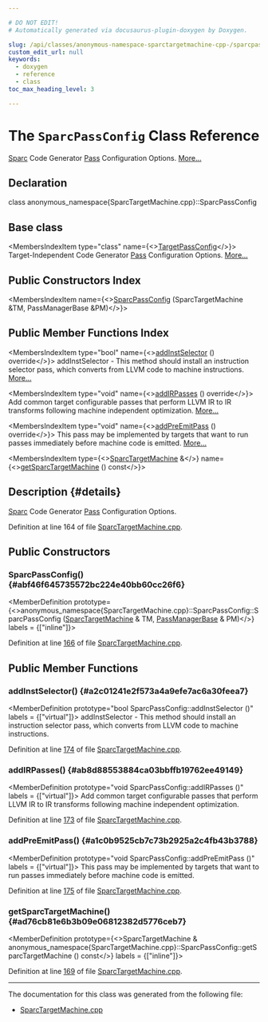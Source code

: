 ```yaml
---

# DO NOT EDIT!
# Automatically generated via docusaurus-plugin-doxygen by Doxygen.

slug: /api/classes/anonymous-namespace-sparctargetmachine-cpp-/sparcpassconfig
custom_edit_url: null
keywords:
  - doxygen
  - reference
  - class
toc_max_heading_level: 3

---
```





# The `SparcPassConfig` Class Reference

<DoxygenPage pluginConfig={pluginConfig}>

<a href="/docs/api/namespaces/llvm/sparc">Sparc</a> Code Generator <a href="/docs/api/classes/llvm/pass">Pass</a> Configuration Options. <a href="#details">More...</a>

## Declaration

<CodeBlock>class anonymous_namespace{SparcTargetMachine.cpp}::SparcPassConfig</CodeBlock>

## Base class

<MembersIndex>

<MembersIndexItem
  type="class"
  name={<><a href="/docs/api/classes/llvm/targetpassconfig">TargetPassConfig</a></>}>
Target-Independent Code Generator <a href="/docs/api/classes/llvm/pass">Pass</a> Configuration Options. <a href="/docs/api/classes/llvm/targetpassconfig/#details">More...</a>
</MembersIndexItem>

</MembersIndex>

## Public Constructors Index

<MembersIndex>

<MembersIndexItem
  name={<><a href="#abf46f645735572bc224e40bb60cc26f6">SparcPassConfig</a> (SparcTargetMachine &amp;TM, PassManagerBase &amp;PM)</>}>
</MembersIndexItem>

</MembersIndex>

## Public Member Functions Index

<MembersIndex>

<MembersIndexItem
  type="bool"
  name={<><a href="#a2c01241e2f573a4a9efe7ac6a30feea7">addInstSelector</a> () override</>}>
addInstSelector - This method should install an instruction selector pass, which converts from LLVM code to machine instructions. <a href="#a2c01241e2f573a4a9efe7ac6a30feea7">More...</a>
</MembersIndexItem>

<MembersIndexItem
  type="void"
  name={<><a href="#ab8d88553884ca03bbffb19762ee49149">addIRPasses</a> () override</>}>
Add common target configurable passes that perform LLVM IR to IR transforms following machine independent optimization. <a href="#ab8d88553884ca03bbffb19762ee49149">More...</a>
</MembersIndexItem>

<MembersIndexItem
  type="void"
  name={<><a href="#a1c0b9525cb7c73b2925a2c4fb43b3788">addPreEmitPass</a> () override</>}>
This pass may be implemented by targets that want to run passes immediately before machine code is emitted. <a href="#a1c0b9525cb7c73b2925a2c4fb43b3788">More...</a>
</MembersIndexItem>

<MembersIndexItem
  type={<><a href="/docs/api/classes/llvm/sparctargetmachine">SparcTargetMachine</a> &amp;</>}
  name={<><a href="#ad76cb81e6b3b09e06812382d5776ceb7">getSparcTargetMachine</a> () const</>}>
</MembersIndexItem>

</MembersIndex>

## Description {#details}

<a href="/docs/api/namespaces/llvm/sparc">Sparc</a> Code Generator <a href="/docs/api/classes/llvm/pass">Pass</a> Configuration Options.

Definition at line 164 of file <a href="/docs/api/files/lib/lib/target/lib/target/sparc/sparctargetmachine-cpp">SparcTargetMachine.cpp</a>.

<SectionDefinition>

## Public Constructors

### SparcPassConfig() {#abf46f645735572bc224e40bb60cc26f6}

<MemberDefinition
  prototype={<>anonymous&#95;namespace&#123;SparcTargetMachine.cpp&#125;::SparcPassConfig::SparcPassConfig (<a href="/docs/api/classes/llvm/sparctargetmachine">SparcTargetMachine</a> &amp; TM, <a href="/docs/api/classes/llvm/legacy/passmanagerbase">PassManagerBase</a> &amp; PM)</>}
  labels = {["inline"]}>

Definition at line <a href="/docs/api/files/lib/lib/target/lib/target/sparc/sparctargetmachine-cpp/#l00166">166</a> of file <a href="/docs/api/files/lib/lib/target/lib/target/sparc/sparctargetmachine-cpp">SparcTargetMachine.cpp</a>.
</MemberDefinition>

</SectionDefinition>

<SectionDefinition>

## Public Member Functions

### addInstSelector() {#a2c01241e2f573a4a9efe7ac6a30feea7}

<MemberDefinition
  prototype="bool SparcPassConfig::addInstSelector ()"
  labels = {["virtual"]}>
addInstSelector - This method should install an instruction selector pass, which converts from LLVM code to machine instructions.

Definition at line <a href="/docs/api/files/lib/lib/target/lib/target/sparc/sparctargetmachine-cpp/#l00174">174</a> of file <a href="/docs/api/files/lib/lib/target/lib/target/sparc/sparctargetmachine-cpp">SparcTargetMachine.cpp</a>.
</MemberDefinition>

### addIRPasses() {#ab8d88553884ca03bbffb19762ee49149}

<MemberDefinition
  prototype="void SparcPassConfig::addIRPasses ()"
  labels = {["virtual"]}>
Add common target configurable passes that perform LLVM IR to IR transforms following machine independent optimization.

Definition at line <a href="/docs/api/files/lib/lib/target/lib/target/sparc/sparctargetmachine-cpp/#l00173">173</a> of file <a href="/docs/api/files/lib/lib/target/lib/target/sparc/sparctargetmachine-cpp">SparcTargetMachine.cpp</a>.
</MemberDefinition>

### addPreEmitPass() {#a1c0b9525cb7c73b2925a2c4fb43b3788}

<MemberDefinition
  prototype="void SparcPassConfig::addPreEmitPass ()"
  labels = {["virtual"]}>
This pass may be implemented by targets that want to run passes immediately before machine code is emitted.

Definition at line <a href="/docs/api/files/lib/lib/target/lib/target/sparc/sparctargetmachine-cpp/#l00175">175</a> of file <a href="/docs/api/files/lib/lib/target/lib/target/sparc/sparctargetmachine-cpp">SparcTargetMachine.cpp</a>.
</MemberDefinition>

### getSparcTargetMachine() {#ad76cb81e6b3b09e06812382d5776ceb7}

<MemberDefinition
  prototype={<>SparcTargetMachine &amp; anonymous&#95;namespace&#123;SparcTargetMachine.cpp&#125;::SparcPassConfig::getSparcTargetMachine () const</>}
  labels = {["inline"]}>

Definition at line <a href="/docs/api/files/lib/lib/target/lib/target/sparc/sparctargetmachine-cpp/#l00169">169</a> of file <a href="/docs/api/files/lib/lib/target/lib/target/sparc/sparctargetmachine-cpp">SparcTargetMachine.cpp</a>.
</MemberDefinition>

</SectionDefinition>

<hr/>

The documentation for this class was generated from the following file:

<ul>
<li><a href="/docs/api/files/lib/lib/target/lib/target/sparc/sparctargetmachine-cpp">SparcTargetMachine.cpp</a></li>
</ul>

</DoxygenPage>
